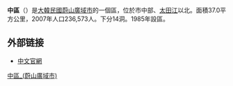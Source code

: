 {{about|韓國蔚山的行政區|其他國家或地區的行政區劃|中區}}
{{Infobox settlement
| name                    = 中區
| native_name_lang        = 韓語
| translit_lang1          = [[韓語|韓語]] 
| settlement_type         = [[韩国行政区划|自治區]]
| translit_lang1_type1    = [[諺文|諺文]]
| translit_lang1_info1    = 중구
| translit_lang1_type2    = [[朝鮮漢字|漢字]]
| translit_lang1_info2    = 中區
| translit_lang1_type3    = {{nowrap|[[文化观光部2000年式|文化观光部2000年式]]}}
| translit_lang1_info3    = Jung-gu
| translit_lang1_type4    = {{nowrap|[[馬科恩-賴肖爾表記法|馬科恩-賴肖爾表記法]]}}
| translit_lang1_info4    = Chung-gu
| image_skyline           = Ulsan Sports Complex2.JPG
| image_caption           = 蔚山體育場
| image_flag              = Flag of Junggu, Ulsan.svg
| image_map               = Jung-gu ULSAN.PNG
| map_caption             = 中區在蔚山廣域市的位置
| subdivision_type        = 國家
| subdivision_name        = {{ROK}}
| subdivision_type1       = [[朝鮮地區|地區]]
| subdivision_name1       = [[嶺南地方|嶺南地方]]
| subdivision_type2       = 省級行政區
| subdivision_name2       = [[蔚山廣域市|蔚山廣域市]]
| parts_type              = 行政區劃
| parts                   = 13[[行政洞|行政洞]]、18[[法定洞|法定洞]]
| area_total_km2          = 37.12
| population_total        = 212,883
| population_density_km2  = auto
| population_as_of        = 2021年
| governing_body          = 中區廳
| leader_title            = 區廳長
| leader_name			  = {{link-ko|朴泰完|박태완}}
| leader_party            = {{MPK}}
| leader_title1           = 國會議員
| leader_name1            = [[朴聖敏|朴聖敏]] （{{PPP}}）
| blank1_name             = 區樹
| blank1_info             = [[竹|竹]]
| blank2_name             = 區花
| blank2_info             = [[櫻花|櫻花]]
| blank3_name             = 區鳥
| blank3_info             = [[丹頂鶴|丹頂鶴]]
| website                 = [https://www.junggu.ulsan.kr/index.ulsan?menuCd=DOM_000000310000000000 中區廳官網]
}}

'''中區'''（{{kor|諺=중구|漢=中區|羅=Jung gu|f=y}}）是[[大韓民國|大韓民國]][[蔚山廣域市|蔚山廣域市]]的一個區，位於市中部、[[太田江|太田江]]以北。面積37.0平方公里，2007年人口236,573人。下分14洞。1985年設區。

==外部链接==
* [http://www.junggu.ulsan.kr/china/index.php 中文官網]{{Wayback|url=http://www.junggu.ulsan.kr/china/index.php |date=20170925065844 }}

{{蔚山廣域市行政區劃}}

[[Category:中區_(蔚山廣域市)|]]